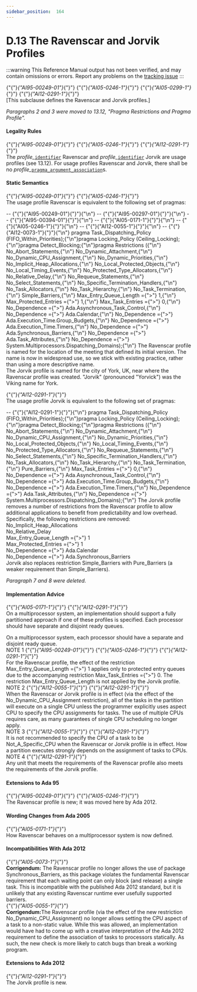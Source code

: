 ---
sidebar_position:  164
---

# D.13 The Ravenscar and Jorvik Profiles

:::warning
This Reference Manual output has not been verified,
and may contain omissions or errors.
Report any problems on the [tracking issue](https://github.com/ada-lang-io/ada-lang-io/issues/20)
:::


<p>{"{"}<em>{"AI95-00249-01"}</em>{"}"} {"{"}<em>{"AI05-0246-1"}</em>{"}"} {"{"}<em>{"AI05-0299-1"}</em>{"}"} {"{"}<em>{"AI12-0291-1"}</em>{"}"} <br />[This subclause defines the Ravenscar and Jorvik profiles.] <br /></p>

<p><em>Paragraphs 2 and 3 were moved to 13.12, "Pragma Restrictions and Pragma Profile".</em> <br /></p>


#### Legality Rules

<p>{"{"}<em>{"AI95-00249-01"}</em>{"}"} {"{"}<em>{"AI05-0246-1"}</em>{"}"} {"{"}<em>{"AI12-0291-1"}</em>{"}"} <br />The <em>profile_</em><code><a href="../AA-2/AA-2.3#S0002">identifier</a></code> Ravenscar and <em>profile_</em><code><a href="../AA-2/AA-2.3#S0002">identifier</a></code> Jorvik are usage profiles (see 13.12). For usage profiles Ravenscar and Jorvik, there shall be no <em>profile_</em><code><a href="../AA-2/AA-2.8#S0020">pragma_argument_association</a></code>s. <br /></p>


#### Static Semantics

<p>{"{"}<em>{"AI95-00249-01"}</em>{"}"} {"{"}<em>{"AI05-0246-1"}</em>{"}"} <br />The usage profile Ravenscar is equivalent to the following set of pragmas:<br /></p>

<CodeBlock>
--  {"{"}{"AI95-00249-01"}{"}"}{"\n"} --  {"{"}{"AI95-00297-01"}{"}"}{"\n"} --  {"{"}{"AI95-00394-01"}{"}"}{"\n"} --  {"{"}{"AI05-0171-1"}{"}"}{"\n"} --  {"{"}{"AI05-0246-1"}{"}"}{"\n"} --  {"{"}{"AI12-0055-1"}{"}"}{"\n"} --  {"{"}{"AI12-0073-1"}{"}"}{"\n"} pragma Task_Dispatching_Policy (FIFO_Within_Priorities);{"\n"}pragma Locking_Policy (Ceiling_Locking);{"\n"}pragma Detect_Blocking;{"\n"}pragma Restrictions ({"\n"}              No_Abort_Statements,{"\n"}              No_Dynamic_Attachment,{"\n"}              No_Dynamic_CPU_Assignment,{"\n"}              No_Dynamic_Priorities,{"\n"}              No_Implicit_Heap_Allocations,{"\n"}              No_Local_Protected_Objects,{"\n"}              No_Local_Timing_Events,{"\n"}              No_Protected_Type_Allocators,{"\n"}              No_Relative_Delay,{"\n"}              No_Requeue_Statements,{"\n"}              No_Select_Statements,{"\n"}              No_Specific_Termination_Handlers,{"\n"}              No_Task_Allocators,{"\n"}              No_Task_Hierarchy,{"\n"}              No_Task_Termination,{"\n"}              Simple_Barriers,{"\n"}              Max_Entry_Queue_Length ={">"} 1,{"\n"}              Max_Protected_Entries ={">"} 1,{"\n"}              Max_Task_Entries ={">"} 0,{"\n"}              No_Dependence ={">"} Ada.Asynchronous_Task_Control,{"\n"}              No_Dependence ={">"} Ada.Calendar,{"\n"}              No_Dependence ={">"} Ada.Execution_Time.Group_Budgets,{"\n"}              No_Dependence ={">"} Ada.Execution_Time.Timers,{"\n"}              No_Dependence ={">"} Ada.Synchronous_Barriers,{"\n"}              No_Dependence ={">"} Ada.Task_Attributes,{"\n"}              No_Dependence ={">"} System.Multiprocessors.Dispatching_Domains);{"\n"}

</CodeBlock>
<Admonition type="aarm" aarm="discussion" title="Discussion: ">
<strong></strong>The Ravenscar profile is named for the location of the meeting that defined its initial version. The name is now in widespread use, so we stick with existing practice, rather than using a more descriptive name.<br /></Admonition>

<Admonition type="aarm" aarm="note" title="Note: ">
The Jorvik profile is named for the city of York, UK, near where the Ravenscar profile was created. "Jorvik" (pronounced "Yorvick") was the Viking name for York. <br /></Admonition>

<p>{"{"}<em>{"AI12-0291-1"}</em>{"}"} <br />The usage profile Jorvik is equivalent to the following set of pragmas:<br /></p>

<CodeBlock>
--  {"{"}{"AI12-0291-1"}{"}"}{"\n"} pragma Task_Dispatching_Policy (FIFO_Within_Priorities);{"\n"}pragma Locking_Policy (Ceiling_Locking);{"\n"}pragma Detect_Blocking;{"\n"}pragma Restrictions ({"\n"}              No_Abort_Statements,{"\n"}              No_Dynamic_Attachment,{"\n"}              No_Dynamic_CPU_Assignment,{"\n"}              No_Dynamic_Priorities,{"\n"}              No_Local_Protected_Objects,{"\n"}              No_Local_Timing_Events,{"\n"}              No_Protected_Type_Allocators,{"\n"}              No_Requeue_Statements,{"\n"}              No_Select_Statements,{"\n"}              No_Specific_Termination_Handlers,{"\n"}              No_Task_Allocators,{"\n"}              No_Task_Hierarchy,{"\n"}              No_Task_Termination,{"\n"}              Pure_Barriers,{"\n"}              Max_Task_Entries ={">"} 0,{"\n"}              No_Dependence ={">"} Ada.Asynchronous_Task_Control,{"\n"}              No_Dependence ={">"} Ada.Execution_Time.Group_Budgets,{"\n"}              No_Dependence ={">"} Ada.Execution_Time.Timers,{"\n"}              No_Dependence ={">"} Ada.Task_Attributes,{"\n"}              No_Dependence ={">"} System.Multiprocessors.Dispatching_Domains);{"\n"}

</CodeBlock>
<Admonition type="aarm" aarm="discussion" title="Discussion: ">
<strong></strong>The Jorvik profile removes a number of restrictions from the Ravenscar profile to allow additional applications to benefit from predictability and low overhead. Specifically, the following restrictions are removed: <br /></Admonition>

<Admonition type="aarm" aarm="note" title="Note: ">
    No_Implicit_Heap_Allocations<br />    No_Relative_Delay<br />    Max_Entry_Queue_Length ={">"} 1<br />    Max_Protected_Entries ={">"} 1<br />    No_Dependence ={">"} Ada.Calendar<br />    No_Dependence ={">"} Ada.Synchronous_Barriers<br /></Admonition>

<Admonition type="aarm" aarm="note" title="Note: ">
Jorvik also replaces restriction Simple_Barriers with Pure_Barriers (a weaker requirement than Simple_Barriers). <br /></Admonition>

<p><em>Paragraph 7 and 8 were deleted.</em> <br /></p>


#### Implementation Advice

<p>{"{"}<em>{"AI05-0171-1"}</em>{"}"} {"{"}<em>{"AI12-0291-1"}</em>{"}"} <br />On a multiprocessor system, an implementation should support a fully partitioned approach if one of these profiles is specified. Each processor should have separate and disjoint ready queues.<br /></p>

<Admonition type="aarm" aarm="implementation-advice" title="Implementation Advice">
<strong></strong>On a multiprocessor system, each processor should have a separate and disjoint ready queue.<br /></Admonition>

<Admonition type="aarm" aarm="note" title="Note: ">
NOTE 1   {"{"}<em>{"AI95-00249-01"}</em>{"}"} {"{"}<em>{"AI05-0246-1"}</em>{"}"} {"{"}<em>{"AI12-0291-1"}</em>{"}"} <br />For the Ravenscar profile, the effect of the restriction Max_Entry_Queue_Length ={">"} 1 applies only to protected entry queues due to the accompanying restriction Max_Task_Entries ={">"} 0. The restriction Max_Entry_Queue_Length is not applied by the Jorvik profile.<br /></Admonition>

<Admonition type="aarm" aarm="note" title="Note: ">
NOTE 2   {"{"}<em>{"AI12-0055-1"}</em>{"}"} {"{"}<em>{"AI12-0291-1"}</em>{"}"} <br />When the Ravenscar or Jorvik profile is in effect (via the effect of the No_Dynamic_CPU_Assignment restriction), all of the tasks in the partition will execute on a single CPU unless the programmer explicitly uses aspect CPU to specify the CPU assignments for tasks. The use of multiple CPUs requires care, as many guarantees of single CPU scheduling no longer apply.<br /></Admonition>

<Admonition type="aarm" aarm="note" title="Note: ">
NOTE 3   {"{"}<em>{"AI12-0055-1"}</em>{"}"} {"{"}<em>{"AI12-0291-1"}</em>{"}"} <br />It is not recommended to specify the CPU of a task to be Not_A_Specific_CPU when the Ravenscar or Jorvik profile is in effect. How a partition executes strongly depends on the assignment of tasks to CPUs.<br /></Admonition>

<Admonition type="aarm" aarm="note" title="Note: ">
NOTE 4   {"{"}<em>{"AI12-0291-1"}</em>{"}"} <br />Any unit that meets the requirements of the Ravenscar profile also meets the requirements of the Jorvik profile. <br /></Admonition>


#### Extensions to Ada 95

<Admonition type="aarm" aarm="note" title="Note: ">
{"{"}<em>{"AI95-00249-01"}</em>{"}"} {"{"}<em>{"AI05-0246-1"}</em>{"}"} <br />The Ravenscar profile is new; it was moved here by Ada 2012. <br /></Admonition>


#### Wording Changes from Ada 2005

<Admonition type="aarm" aarm="note" title="Note: ">
{"{"}<em>{"AI05-0171-1"}</em>{"}"} <br />How Ravenscar behaves on a multiprocessor system is now defined. <br /></Admonition>


#### Incompatibilities With Ada 2012

<Admonition type="aarm" aarm="note" title="Note: ">
{"{"}<em>{"AI05-0073-1"}</em>{"}"} <strong><br />Corrigendum:</strong> The Ravenscar profile no longer allows the use of package Synchronous_Barriers, as this package violates the fundamental Ravenscar requirement that each waiting point can only block (and release) a single task. This is incompatible with the published Ada 2012 standard, but it is unlikely that any existing Ravenscar runtime ever usefully supported barriers.<br /></Admonition>

<Admonition type="aarm" aarm="note" title="Note: ">
{"{"}<em>{"AI05-0055-1"}</em>{"}"} <strong><br />Corrigendum:</strong>The Ravenscar profile (via the effect of the new restriction No_Dynamic_CPU_Assignment) no longer allows setting the CPU aspect of a task to a non-static value. While this was allowed, an implementation would have had to come up with a creative interpretation of the Ada 2012 requirement to define the association of tasks to processors statically. As such, the new check is more likely to catch bugs than break a working program. <br /></Admonition>


#### Extensions to Ada 2012

<Admonition type="aarm" aarm="note" title="Note: ">
{"{"}<em>{"AI12-0291-1"}</em>{"}"} <br />The Jorvik profile is new. <br /></Admonition>

